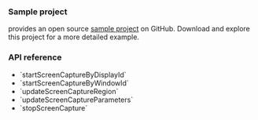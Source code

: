 <PlatformWrapper platform="macos">

### Sample project

<Vg k="COMPANY" /> provides an open source <Vpl k="NAME" /> [sample project](https://github.com/AgoraIO/API-Examples/tree/main/macOS/APIExample/Examples/Advanced/ScreenShare) on GitHub. Download and explore this project for a more detailed example.

### API reference

- <Link to="{{Global.API_REF_MACOS_ROOT}}/agorartckit/agorartcenginekit/startscreencapture(bydisplayid:regionrect:captureparams:)">`startScreenCaptureByDisplayId`</Link>
- <Link to="{{Global.API_REF_MACOS_ROOT}}/agorartckit/agorartcenginekit/startscreencapture(bywindowid:regionrect:captureparams:)">`startScreenCaptureByWindowId`</Link>
- <Link to="{{Global.API_REF_MACOS_ROOT}}/agorartckit/agorartcenginekit/updatescreencaptureregion(_:)">`updateScreenCaptureRegion`</Link>
- <Link to="{{Global.API_REF_MACOS_ROOT}}/agorartckit/agorartcenginekit/updatescreencaptureparameters(_:)">`updateScreenCaptureParameters`</Link>
- <Link to="{{Global.API_REF_MACOS_ROOT}}/agorartckit/agorartcenginekit/stopscreencapture()">`stopScreenCapture`</Link>

</PlatformWrapper>